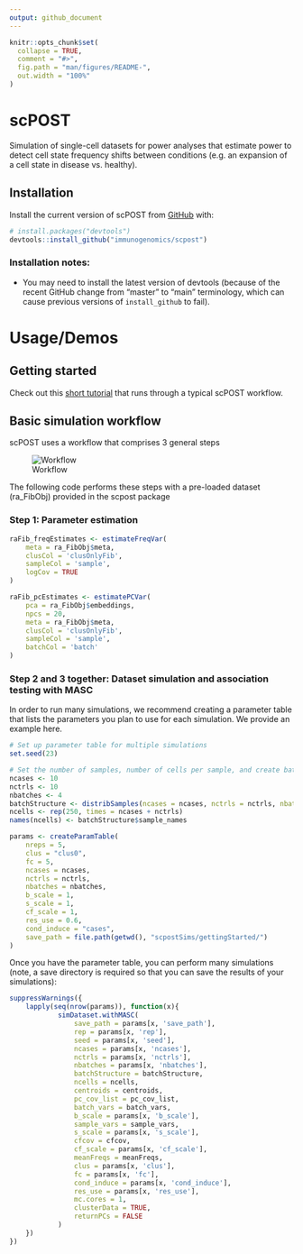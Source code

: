 ```yaml
---
output: github_document
---
```


<!-- README.md is generated from README.Rmd. Please edit that file -->

```r
knitr::opts_chunk$set(
  collapse = TRUE,
  comment = "#>",
  fig.path = "man/figures/README-",
  out.width = "100%"
)
```

# scPOST

<!-- badges: start -->
<!-- badges: end -->

Simulation of single-cell datasets for power analyses that estimate power to detect cell state frequency shifts between conditions (e.g. an expansion of a cell state in disease vs. healthy).

## Installation

Install the current version of scPOST from [GitHub](https://github.com/) with:

``` r
# install.packages("devtools")
devtools::install_github("immunogenomics/scpost")
```

### Installation notes: 
* You may need to install the latest version of devtools (because of the recent GitHub change from "master" to "main" terminology, which can cause previous versions of `install_github` to fail).

# Usage/Demos
## Getting started

Check out this [short tutorial](https://github.com/immunogenomics/scpost/blob/main/vignettes/GettingStarted_Tutorial.ipynb) that runs through a typical scPOST workflow.

## Basic simulation workflow

scPOST uses a workflow that comprises 3 general steps

![Workflow](https://github.com/immunogenomics/scpost/blob/main/docs/images/PowerFig1.png)

The following code performs these steps with a pre-loaded dataset (ra_FibObj) provided in the scpost package

### Step 1: Parameter estimation
```r
raFib_freqEstimates <- estimateFreqVar(
    meta = ra_FibObj$meta, 
    clusCol = 'clusOnlyFib', 
    sampleCol = 'sample', 
    logCov = TRUE
)
```

```r
raFib_pcEstimates <- estimatePCVar(
    pca = ra_FibObj$embeddings, 
    npcs = 20, 
    meta = ra_FibObj$meta, 
    clusCol = 'clusOnlyFib',
    sampleCol = 'sample', 
    batchCol = 'batch'
)
```

### Step 2 and 3 together: Dataset simulation and association testing with MASC

In order to run many simulations, we recommend creating a parameter table that lists the parameters you plan to use for each simulation. We provide an example here.

```r
# Set up parameter table for multiple simulations
set.seed(23)

# Set the number of samples, number of cells per sample, and create batch structure
ncases <- 10
nctrls <- 10
nbatches <- 4
batchStructure <- distribSamples(ncases = ncases, nctrls = nctrls, nbatches = nbatches)
ncells <- rep(250, times = ncases + nctrls)
names(ncells) <- batchStructure$sample_names

params <- createParamTable(
    nreps = 5,
    clus = "clus0",
    fc = 5,
    ncases = ncases,
    nctrls = nctrls,
    nbatches = nbatches,
    b_scale = 1,
    s_scale = 1,
    cf_scale = 1,
    res_use = 0.6,
    cond_induce = "cases",
    save_path = file.path(getwd(), "scpostSims/gettingStarted/")
)
```

Once you have the parameter table, you can perform many simulations (note, a save directory is required so that you can save the results of your simulations):

```r
suppressWarnings({
    lapply(seq(nrow(params)), function(x){
            simDataset.withMASC(
                save_path = params[x, 'save_path'],
                rep = params[x, 'rep'],
                seed = params[x, 'seed'],
                ncases = params[x, 'ncases'],
                nctrls = params[x, 'nctrls'],
                nbatches = params[x, 'nbatches'],
                batchStructure = batchStructure,
                ncells = ncells,
                centroids = centroids,
                pc_cov_list = pc_cov_list,
                batch_vars = batch_vars,
                b_scale = params[x, 'b_scale'],
                sample_vars = sample_vars,
                s_scale = params[x, 's_scale'],
                cfcov = cfcov,
                cf_scale = params[x, 'cf_scale'],
                meanFreqs = meanFreqs,
                clus = params[x, 'clus'],
                fc = params[x, 'fc'],
                cond_induce = params[x, 'cond_induce'],
                res_use = params[x, 'res_use'], 
                mc.cores = 1,
                clusterData = TRUE,
                returnPCs = FALSE
            )
    })
})
```
